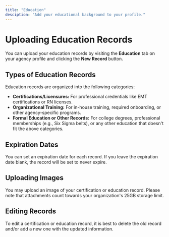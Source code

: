 ```yaml
---
title: "Education"
desciption: "Add your educational background to your profile."
---
```


# Uploading Education Records

You can upload your education records by visiting the **Education** tab on your agency profile and clicking the **New Record** button.

## Types of Education Records

Education records are organized into the following categories:

- **Certifications/Licensures:** For professional credentials like EMT certifications or RN licenses.
- **Organizational Training:** For in-house training, required onboarding, or other agency-specific programs.
- **Formal Education or Other Records:** For college degrees, professional memberships (e.g., Six Sigma belts), or any other education that doesn't fit the above categories.

## Expiration Dates

You can set an expiration date for each record. If you leave the expiration date blank, the record will be set to never expire.

## Uploading Images

You may upload an image of your certification or education record. Please note that attachments count towards your organization's 25GB storage limit.

## Editing Records

To edit a certification or education record, it is best to delete the old record and/or add a new one with the updated information.
